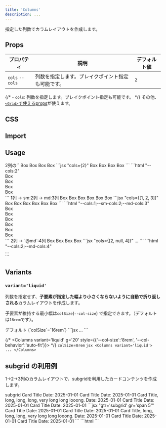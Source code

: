 ```yaml
---
title: 'Columns'
description: ...
---
```


指定した列数でカラムレイアウトを作成します。


## Props

| プロパティ | 説明 | デフォルト値 |
|---|---|---|
| `cols` <PropBadge type="cssvar">`--cols`</PropBadge> | 列数を指定します。ブレイクポイント指定も可能です。 | `2` |

{/* - `cols`: 列数を指定します。ブレイクポイント指定も可能です。 */}
その他、[`<Grid>`で使えるprops](/components/grid#props)が使えます。


## CSS

<EmbedCode dirPath='packages/lism-css' srcPath='src/scss/layout/_columns.scss' />



## Import

<ImportPackage component='Columns' />


## Usage

<Preview>
	<PreviewTitle>
		2列の`<Columns>`
	</PreviewTitle>
	<PreviewArea resize p='20'>
		<Columns cols={2} g='20'>
			<Box bgc='base-2' p='30'>Box</Box>
			<Box bgc='base-2' p='30'>Box</Box>
			<Box bgc='base-2' p='30'>Box</Box>
			<Box bgc='base-2' p='30'>Box</Box>
		</Columns>
	</PreviewArea>
	<PreviewCode slot='tab' label='JSX'>
		```jsx "cols={2}"
		<Columns cols={2} g='20'>
			<Box bgc='base-2' p='30'>Box</Box>
			<Box bgc='base-2' p='30'>Box</Box>
			<Box bgc='base-2' p='30'>Box</Box>
			<Box bgc='base-2' p='30'>Box</Box>
		</Columns>
		```
	</PreviewCode>
	<PreviewCode slot='tab' label='HTML'>
		```html "--cols:2"
		<div class="l--columns -g:20" style="--cols:2">
			<div class="l--box -bgc:base-2 -p:30">Box</div>
			<div class="l--box -bgc:base-2 -p:30">Box</div>
			<div class="l--box -bgc:base-2 -p:30">Box</div>
			<div class="l--box -bgc:base-2 -p:30">Box</div>
		</div>
		```
	</PreviewCode>
</Preview>


<Preview>
	<PreviewTitle>
		1列 → sm:2列 → md:3列
	</PreviewTitle>
	<PreviewArea resize p='20'>
		<Columns cols={[1, 2, 3]} g='20'>
			<Box bgc='base-2' p='30'>Box</Box>
			<Box bgc='base-2' p='30'>Box</Box>
			<Box bgc='base-2' p='30'>Box</Box>
			<Box bgc='base-2' p='30'>Box</Box>
			<Box bgc='base-2' p='30'>Box</Box>
			<Box bgc='base-2' p='30'>Box</Box>
		</Columns>
	</PreviewArea>
	<PreviewCode slot='tab' label='JSX'>
		```jsx "cols={[1, 2, 3]}"
		<Columns cols={[1, 2, 3]} g='20'>
			<Box bgc='base-2' p='30'>Box</Box>
			<Box bgc='base-2' p='30'>Box</Box>
			<Box bgc='base-2' p='30'>Box</Box>
			<Box bgc='base-2' p='30'>Box</Box>
			<Box bgc='base-2' p='30'>Box</Box>
			<Box bgc='base-2' p='30'>Box</Box>
		</Columns>
		```
	</PreviewCode>
	<PreviewCode slot='tab' label='HTML'>
		```html "--cols:1;--sm-cols:2;--md-cols:3"
		<div class="l--columns -g:20" style="--cols:1;--sm-cols:2;--md-cols:3">
			<div class="l--box -bgc:base-2 -p:30">Box</div>
			<div class="l--box -bgc:base-2 -p:30">Box</div>
			<div class="l--box -bgc:base-2 -p:30">Box</div>
			<div class="l--box -bgc:base-2 -p:30">Box</div>
			<div class="l--box -bgc:base-2 -p:30">Box</div>
			<div class="l--box -bgc:base-2 -p:30">Box</div>
		</div>
		```
	</PreviewCode>
</Preview>


<Preview>
	<PreviewTitle>2列 → `@md`:4列</PreviewTitle>
	<PreviewArea resize p='20'>
		<Columns cols={[2, null, 4]} g='20'>
			<Box bgc='base-2' p='30'>Box</Box>
			<Box bgc='base-2' p='30'>Box</Box>
			<Box bgc='base-2' p='30'>Box</Box>
			<Box bgc='base-2' p='30'>Box</Box>
		</Columns>
	</PreviewArea>

<PreviewCode slot='tab' label='JSX'>
```jsx "cols={[2, null, 4]}"
<Columns cols={[2, null, 4]} g='20'>
	...
</Columns>
```
</PreviewCode>
<PreviewCode slot='tab' label='HTML'>
```html "--cols:2;--md-cols:4"
<div class="l--columns -g:20" style="--cols:2;--md-cols:4">
	...
</div>
```
</PreviewCode>
</Preview>


## Variants

### `variant='liquid'`

列数を指定せず、**子要素が指定した幅より小さくならないように自動で折り返しされる**カラムレイアウトを作成します。


子要素が維持する最小幅は`colSize`(`--col-size`) で指定できます。（デフォルトは`16rem`です）。

<Preview>
	<PreviewTitle>
		デフォルト (`colSize`=`16rem`)
	</PreviewTitle>
	<PreviewArea resize p={20}>
		<Columns variant='liquid' className="has--itemGuide">
			<Dummy />
			<Dummy />
			<Dummy />
			<Dummy />
			<Dummy />
			<Dummy />
			<Dummy />
			<Dummy />
		</Columns>
	</PreviewArea>
	<PreviewCode>
		```jsx
		<Columns variant='liquid'>
			...
		</Columns>
		```
	</PreviewCode>
</Preview>

{/* <Columns variant='liquid' g='20' style={{'--col-size':'8rem', '--col-behavior':'auto-fit'}}> */}
<Preview>
	<PreviewTitle>
		`colSize`=`8rem`
	</PreviewTitle>
	<PreviewArea resize p={20}>
		<Columns variant='liquid' g='20' colSize='8rem'>
			<Dummy bgc='base-2' />
			<Dummy bgc='base-2' />
			<Dummy bgc='base-2' />
			<Dummy bgc='base-2' />
		</Columns>
	</PreviewArea>
	<PreviewCode>
		```jsx
		<Columns variant='liquid'>
			...
		</Columns>
		```
	</PreviewCode>
</Preview>


## subgrid の利用例

1→2→3列のカラムレイアウトで、subgridを利用したカードコンテンツを作成します。

<Preview>
	<PreviewTitle>subgrid</PreviewTitle>
	<PreviewArea resize p='20'>
		<Columns cols={[1, 2, 3]} g='20'>
			<GridItem layout={Grid} g='30' p='30' gtr='subgrid' gr='span 5' bgc='base-2' bdrs='2'>
				<Text className='u--trimHL' tag='h2' fz='m'>Card Title</Text>
				<Media ar='ogp' bdrs='2' src='/img/img-1.jpg'/>
				<Dummy className='u--trimHL' lh='xs' />
				<Divider />
				<Lism className='u--trimHL' lh='xs' fz='s' op='high' >Date: 2025-01-01</Lism>
			</GridItem>
			<GridItem layout={Grid} g='30' p='30' gtr='subgrid' gr='span 5' bgc='base-2' bdrs='2'>
				<Text className='u--trimHL' tag='h2' fz='m'>Card Title</Text>
				<Media ar='ogp' bdrs='2' src='/img/img-2.jpg' />
				<Dummy className='u--trimHL' lh='xs' length='s' />
				<Divider />
				<Lism className='u--trimHL' lh='xs' fz='s' op='high' >Date: 2025-01-01</Lism>
			</GridItem>
			<GridItem layout={Grid} g='30' p='30' gtr='subgrid' gr='span 5' bgc='base-2' bdrs='2'>
				<Text className='u--trimHL' tag='h2' fz='m'>Card Title, long, long, long, very long long looong.</Text>
				<Media ar='ogp' bdrs='2' src='/img/img-3.jpg' />
				<Dummy className='u--trimHL' lh='xs' />
				<Divider />
				<Lism className='u--trimHL' lh='xs' fz='s' op='high' >Date: 2025-01-01</Lism>
			</GridItem>
			<GridItem layout={Grid} g='30' p='30' gtr='subgrid' gr='span 5' bgc='base-2' bdrs='2'>
				<Text className='u--trimHL' tag='h2' fz='m'>Card Title</Text>
				<Media ar='ogp' bdrs='2' src='/img/img-4.jpg' />
				<Dummy className='u--trimHL' lh='xs' length='s' />
				<Divider />
				<Lism className='u--trimHL' lh='xs' fz='s' op='high' >Date: 2025-01-01</Lism>
			</GridItem>
			<GridItem layout={Grid} g='30' p='30' gtr='subgrid' gr='span 5' bgc='base-2' bdrs='2'>
				<Text className='u--trimHL' tag='h2' fz='m'>Card Title</Text>
				<Media ar='ogp' bdrs='2' src='/img/img-5.jpg' />
				<Dummy className='u--trimHL' lh='xs' />
				<Divider />
				<Lism className='u--trimHL' lh='xs' fz='s' op='high' >Date: 2025-01-01</Lism>
			</GridItem>
		</Columns>
	</PreviewArea>

<PreviewCode slot='tab' label='JSX'>
```jsx "gtr='subgrid' gr='span 5'"
<Columns cols={[1, 2, 3]} g='20'>
	<GridItem layout={Grid} g='30' p='30' gtr='subgrid' gr='span 5' bgc='base-2' bdrs='2'>
		<Text className='u--trimHL' tag='h2' fz='m'>Card Title</Text>
		<Media ar='ogp' bdrs='2' src='/img/img-1.jpg'/>
		<Dummy className='u--trimHL' lh='xs' />
		<Divider />
		<Lism className='u--trimHL' lh='xs' fz='s' op='high' >Date: 2025-01-01</Lism>
	</GridItem>
	<GridItem layout={Grid} g='30' p='30' gtr='subgrid' gr='span 5' bgc='base-2' bdrs='2'>
		<Text className='u--trimHL' tag='h2' fz='m'>Card Title</Text>
		<Media ar='ogp' bdrs='2' src='/img/img-2.jpg' />
		<Dummy className='u--trimHL' lh='xs' length='s' />
		<Divider />
		<Lism className='u--trimHL' lh='xs' fz='s' op='high' >Date: 2025-01-01</Lism>
	</GridItem>
	<GridItem layout={Grid} g='30' p='30' gtr='subgrid' gr='span 5' bgc='base-2' bdrs='2'>
		<Text className='u--trimHL' tag='h2' fz='m'>Card Title, long, long, long, very long long looong.</Text>
		<Media ar='ogp' bdrs='2' src='/img/img-3.jpg' />
		<Dummy className='u--trimHL' lh='xs' />
		<Divider />
		<Lism className='u--trimHL' lh='xs' fz='s' op='high' >Date: 2025-01-01</Lism>
	</GridItem>
	<GridItem layout={Grid} g='30' p='30' gtr='subgrid' gr='span 5' bgc='base-2' bdrs='2'>
		<Text className='u--trimHL' tag='h2' fz='m'>Card Title</Text>
		<Media ar='ogp' bdrs='2' src='/img/img-4.jpg' />
		<Dummy className='u--trimHL' lh='xs' length='s' />
		<Divider />
		<Lism className='u--trimHL' lh='xs' fz='s' op='high' >Date: 2025-01-01</Lism>
	</GridItem>
	<GridItem layout={Grid} g='30' p='30' gtr='subgrid' gr='span 5' bgc='base-2' bdrs='2'>
		<Text className='u--trimHL' tag='h2' fz='m'>Card Title</Text>
		<Media ar='ogp' bdrs='2' src='/img/img-5.jpg' />
		<Dummy className='u--trimHL' lh='xs' />
		<Divider />
		<Lism className='u--trimHL' lh='xs' fz='s' op='high' >Date: 2025-01-01</Lism>
	</GridItem>
</Columns>
```
</PreviewCode>
<PreviewCode slot='tab' label='HTML'>
```html
```
</PreviewCode>
</Preview>


